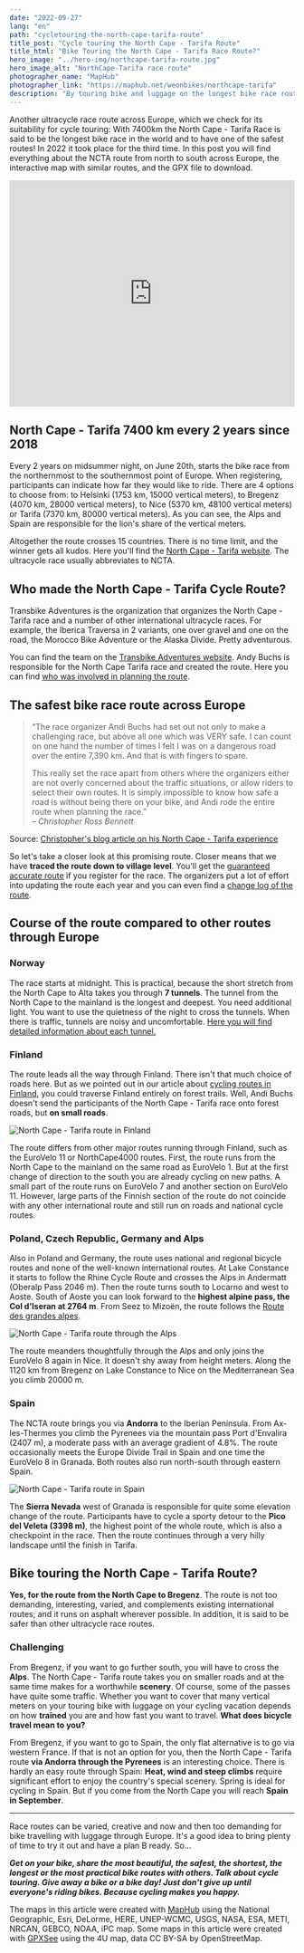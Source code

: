 ```yaml
---
date: "2022-09-27"
lang: "en"
path: "cycletouring-the-north-cape-tarifa-route"
title_post: "Cycle touring the North Cape - Tarifa Route"
title_html: "Bike Touring the North Cape - Tarifa Race Route?"
hero_image: "../hero-img/northcape-tarifa-route.jpg"
hero_image_alt: "NorthCape-Tarifa race route"
photographer_name: "MapHub"
photographer_link: "https://maphub.net/weonbikes/northcape-tarifa"
description: "By touring bike and luggage on the longest bike race route in the world? The ultracycle race from Norway to Spain runs every 2 years on an interesting route from the northernmost to the southernmost point through Europe, crossing the Alps and Pyrenees along the way. Pros and cons, interactive map, and GPX files to download"
---
```



Another ultracycle race route across Europe, which we check for its suitability for cycle touring: With 7400km the North Cape - Tarifa Race is said to be the longest bike race in the world and to have one of the safest routes! In 2022 it took place for the third time. In this post you will find everything about the NCTA route from north to south across Europe, the interactive map with similar routes, and the GPX file to download.

<iframe
  src="https://maphub.net/embed_h/0pbRNs4r66WAHf77?panel=1&panel_closed=1"
  title="Interactive map North Cape-Tarifa-Route"
  width="100%"
  height="400"
  frameborder="0"
></iframe>

<SevenRoutesDownload
  link="https://drive.google.com/drive/folders/1TJnTuxLKxN1oAkmFauhdXUu9j3E43uBS?usp=sharing"
  text="Download GPX/KML routes North Cape - Tarifa"
/>

## North Cape - Tarifa 7400 km every 2 years since 2018

Every 2 years on midsummer night, on June 20th, starts the bike race from the northernmost to the southernmost point of Europe. When registering, participants can indicate how far they would like to ride. There are 4 options to choose from: to Helsinki (1753 km, 15000 vertical meters), to Bregenz (4070 km, 28000 vertical meters), to Nice (5370 km, 48100 vertical meters) or Tarifa (7370 km, 80000 vertical meters). As you can see, the Alps and Spain are responsible for the lion's share of the vertical meters.

Altogether the route crosses 15 countries. There is no time limit, and the winner gets all kudos. Here you'll find the [North Cape - Tarifa website](https://www.northcape-tarifa.com/). The ultracycle race usually abbreviates to NCTA.

## Who made the North Cape - Tarifa Cycle Route?

Transbike Adventures is the organization that organizes the North Cape - Tarifa race and a number of other international ultracycle races. For example, the Iberica Traversa in 2 variants, one over gravel and one on the road, the Morocco Bike Adventure or the Alaska Divide. Pretty adventurous.

You can find the team on the [Transbike Adventures website](https://transbike-adventures.com/en/team/). Andy Buchs is responsible for the North Cape Tarifa race and created the route. Here you can find [who was involved in planning the route](https://www.northcape-tarifa.com/about-the-organizer/).

## The safest bike race route across Europe

> “The race organizer Andi Buchs had set out not only to make a challenging race, but above all one which was VERY safe. I can count on one hand the number of times I felt I was on a dangerous road over the entire 7,390 km. And that is with fingers to spare.
>
> This really set the race apart from others where the organizers either are not overly concerned about the traffic situations, or allow riders to select their own routes. It is simply impossible to know how safe a road is without being there on your bike, and Andi rode the entire route when planning the race.”  
> _– Christopher Ross Bennett_

Source: [Christopher's blog article on his North Cape - Tarifa experience](https://triduffer.wordpress.com/2018/07/28/north-cape-tarifa-race/)

So let's take a closer look at this promising route. Closer means that we have **traced the route down to village level**. You'll get the [guaranteed accurate route](https://www.northcape-tarifa.com/) if you register for the race. The organizers put a lot of effort into updating the route each year and you can even find a [change log of the route](https://www.northcape-tarifa.com/route-changelog/).

<SevenRoutesDownload
  link="https://drive.google.com/drive/folders/1TJnTuxLKxN1oAkmFauhdXUu9j3E43uBS?usp=sharing"
  text="Download GPX/KML routes North Cape - Tarifa"
/>

## Course of the route compared to other routes through Europe

### **Norway**

The race starts at midnight. This is practical, because the short stretch from the North Cape to Alta takes you through **7 tunnels**. The tunnel from the North Cape to the mainland is the longest and deepest. You need additional light. You want to use the quietness of the night to cross the tunnels. When there is traffic, tunnels are noisy and uncomfortable. [Here you will find detailed information about each tunnel.](https://www.cycletourer.co.uk/maps/tunnelmap.shtml)

### **Finland**

The route leads all the way through Finland. There isn't that much choice of roads here. But as we pointed out in our article about [cycling routes in Finland](https://weonbikes.com/en/blog/cycle-routes-finland/), you could traverse Finland entirely on forest trails. Well, Andi Buchs doesn't send the participants of the North Cape - Tarifa race onto forest roads, but **on small roads**.

![North Cape - Tarifa route in Finland](../img/Northcape-Tarifa_Finland.jpg)

The route differs from other major routes running through Finland, such as the EuroVelo 11 or NorthCape4000 routes. First, the route runs from the North Cape to the mainland on the same road as EuroVelo 1. But at the first change of direction to the south you are already cycling on new paths. A small part of the route runs on EuroVelo 7 and another section on EuroVelo 11. However, large parts of the Finnish section of the route do not coincide with any other international route and still run on roads and national cycle routes.

<SevenRoutesDownload
  link="https://drive.google.com/drive/folders/1TJnTuxLKxN1oAkmFauhdXUu9j3E43uBS?usp=sharing"
  text="Download GPX/KML routes North Cape - Tarifa"
/>

### **Poland, Czech Republic, Germany and Alps**

Also in Poland and Germany, the route uses national and regional bicycle routes and none of the well-known international routes. At Lake Constance it starts to follow the Rhine Cycle Route and crosses the Alps in Andermatt (Oberalp Pass 2046 m). Then the route turns south to Locarno and west to Aoste. South of Aoste you can look forward to the **highest alpine pass, the Col d'Iseran at 2764 m**. From Seez to Mizoën, the route follows the [Route des grandes alpes](https://en.routedesgrandesalpes.com/cycle-route/route-des-grandes-alpes-by-bike).

![North Cape - Tarifa route through the Alps](../img/Northcape-Tarifa_Alpen.jpg)

The route meanders thoughtfully through the Alps and only joins the EuroVelo 8 again in Nice. It doesn't shy away from height meters. Along the 1120 km from Bregenz on Lake Constance to Nice on the Mediterranean Sea you climb 20000 m.

### **Spain**

The NCTA route brings you via **Andorra** to the Iberian Peninsula. From Ax-les-Thermes you climb the Pyrenees via the mountain pass Port d'Envalira (2407 m), a moderate pass with an average gradient of 4.8%. The route occasionally meets the Europe Divide Trail in Spain and one time the EuroVelo 8 in Granada. Both routes also run north-south through eastern Spain.

![North Cape - Tarifa route in Spain](../img/Northcape-Tarifa_Spanien.jpg)

The **Sierra Nevada** west of Granada is responsible for quite some elevation change of the route. Participants have to cycle a sporty detour to the **Pico del Veleta (3398 m)**, the highest point of the whole route, which is also a checkpoint in the race. Then the route continues through a very hilly landscape until the finish in Tarifa.

<SevenRoutesDownload
  link="https://drive.google.com/drive/folders/1TJnTuxLKxN1oAkmFauhdXUu9j3E43uBS?usp=sharing"
  text="Download GPX/KML routes North Cape - Tarifa"
/>

## Bike touring the North Cape - Tarifa Route?

**Yes, for the route from the North Cape to Bregenz**. The route is not too demanding, interesting, varied, and complements existing international routes; and it runs on asphalt wherever possible. In addition, it is said to be safer than other ultracycle race routes.

### Challenging

From Bregenz, if you want to go further south, you will have to cross the **Alps**. The North Cape - Tarifa route takes you on smaller roads and at the same time makes for a worthwhile **scenery**. Of course, some of the passes have quite some traffic. Whether you want to cover that many vertical meters on your touring bike with luggage on your cycling vacation depends on how **trained** you are and how fast you want to travel. **What does bicycle travel mean to you?**

From Bregenz, if you want to go to Spain, the only flat alternative is to go via western France. If that is not an option for you, then the North Cape - Tarifa route **via Andorra through the Pyrenees** is an interesting choice. There is hardly an easy route through Spain: **Heat, wind and steep climbs** require significant effort to enjoy the country's special scenery. Spring is ideal for cycling in Spain. But if you come from the North Cape you will reach **Spain in September**.

---

Race routes can be varied, creative and now and then too demanding for bike travelling with luggage through Europe. It's a good idea to bring plenty of time to try it out and have a plan B ready. So...

**_Get on your bike, share the most beautiful, the safest, the shortest, the longest or the most practical bike routes with others. Talk about cycle touring. Give away a bike or a bike day! Just don't give up until everyone's riding bikes. Because cycling makes you happy._**

<SevenRoutesDownload
  link="https://drive.google.com/drive/folders/1TJnTuxLKxN1oAkmFauhdXUu9j3E43uBS?usp=sharing"
  text="Download GPX/KML routes North Cape - Tarifa"
/>

The maps in this article were created with [MapHub](https://maphub.net) using the National Geographic, Esri, DeLorme, HERE, UNEP-WCMC, USGS, NASA, ESA, METI, NRCAN, GEBCO, NOAA, iPC map. Some maps in this article were created with [GPXSee](http://www.gpxsee.org/) using the 4U map, data CC BY-SA by OpenStreetMap.
